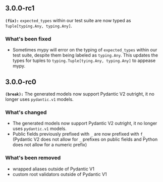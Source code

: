 ## 3.0.0-rc1
**`(fix):`** `expected_types` within our test suite are now typed as `Tuple[typing.Any, typing.Any]`.

### What's been fixed
- Sometimes mypy will error on the typing of `expected_types` within our test suite, despite them being labeled as `typing.Any`. This updates the types for tuples to `typing.Tuple[tying.Any, typing.Any]` to appease mypy.

## 3.0.0-rc0
**`(break):`** The generated models now support Pydantic V2 outright, it no longer uses `pydantic.v1` models.

### What's changed
- The generated models now support Pydantic V2 outright, it no longer uses `pydantic.v1` models.
- Public fields previously prefixed with `_` are now prefixed with `f_` (Pydantic V2 does not allow for `_` prefixes on public fields and Python does not allow for a numeric prefix)

### What's been removed
- wrapped aliases outside of Pydantic V1
- custom root validators outside of Pydantic V1

